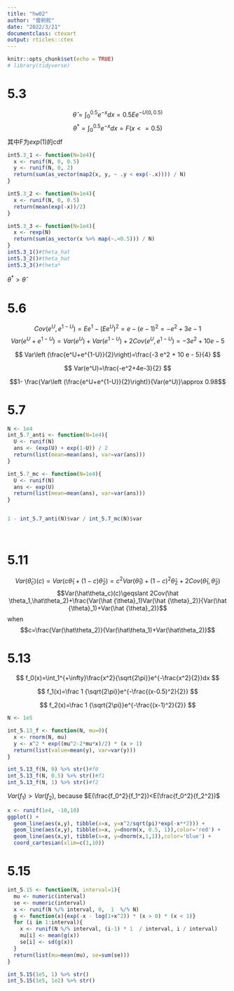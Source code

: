 ```yaml
---
title: "hw02"
author: "曾舸舵"
date: "2022/3/21"
documentclass: ctexart
output: rticles::ctex
---
```



```r
knitr::opts_chunk$set(echo = TRUE)
# library(tidyverse)
```

# 5.3

$$\widehat\theta=\int_0^{0.5} e^{-x}dx=0.5Ee^{-U(0, 0.5)}$$ $$\theta^*=\int_0^{0.5} e^{-x}dx=F(x<=0.5)$$其中F为$exp(1)$的cdf

```r
int5.3_1 <- function(N=1e4){
  x <- runif(N, 0, 0.5)
  y <- runif(N, 0, 2)
  return(sum(as_vector(map2(x, y, ~ .y < exp(-.x)))) / N)
}

int5.3_2 <- function(N=1e4){
  x <- runif(N, 0, 0.5)
  return(mean(exp(-x))/2)
}

int5.3_3 <- function(N=1e4){
  x <- rexp(N)
  return(sum(as_vector(x %>% map(~.<0.5))) / N)
}
int5.3_1()#theta_hat
int5.3_2()#theta_hat
int5.3_3()#theta*
```

$\theta^*>\widehat\theta$

# 5.6

$$Cov(e^U,e^{1-U})=Ee^1-(Ee^U)^2=e-(e-1)^2=-e^2+3e-1$$$$Var(e^U+e^{1-U})=Var(e^U)+Var(e^{1-U})+2Cov(e^U,e^{1-U})=-3 e^2 + 10 e - 5$$

$$
Var\left (\frac{e^U+e^{1-U}}{2}\right)=\frac{-3 e^2 + 10 e - 5}{4}
$$

$$
Var(e^U)=\frac{-e^2+4e-3}{2}
$$

$$1- \frac{Var\left (\frac{e^U+e^{1-U}}{2}\right)}{Var(e^U)}\approx 0.98$$

# 5.7

```r
N <- 1e4
int_5.7_anti <- function(N=1e4){
  U <- runif(N)
  ans <- (exp(U) + exp(1-U)) / 2
  return(list(mean=mean(ans), var=var(ans)))
}

int_5.7_mc <- function(N=1e4){
  U <- runif(N)
  ans <- exp(U)
  return(list(mean=mean(ans), var=var(ans)))
}


1 - int_5.7_anti(N)$var / int_5.7_mc(N)$var
 
 
```

# 5.11

$$Var(\hat\theta_c)(c)=Var\left (c\hat {\theta}_1+(1-c)\hat\theta_2\right )=c^2Var(\hat {\theta}_1)+(1-c)^2\hat\theta_2+2Cov(\hat {\theta}_1,\hat {\theta}_2)$$$$Var(\hat\theta_c)(c)\geqslant 2Cov(\hat \theta_1,\hat\theta_2)+\frac{Var(\hat {\theta}_1)Var(\hat {\theta}_2)}{Var(\hat {\theta}_1)+Var(\hat {\theta}_2)}$$when$$c=\frac{Var(\hat\theta_2)}{Var(\hat\theta_1)+Var(\hat\theta_2)}$$

# 5.13
$$
f_0(x)=\int_1^{+\infty}\frac{x^2}{\sqrt{2\pi}}e^{-\frac{x^2}{2}}dx
$$

$$
f_1(x)=\frac 1 {\sqrt{2\pi}}e^{-\frac{(x-0.5)^2}{2}}
$$

$$
f_2(x)=\frac 1 {\sqrt{2\pi}}e^{-\frac{(x-1)^2}{2}}
$$

```r
N <- 1e5

int_5.13_f <- function(N, mu=0){
  x <- rnorm(N, mu)
  y <- x^2 * exp((mu^2-2*mu*x)/2) * (x > 1)
  return(list(value=mean(y), var=var(y)))
}

int_5.13_f(N, 0) %>% str()#f0
int_5.13_f(N, 0.5) %>% str()#f1
int_5.13_f(N, 1) %>% str()#f2

```
$Var(f_1) > Var(f_2)$, because $E(\frac{f_0^2}{f_1^2})<E(\frac{f_0^2}{f_2^2})$

```r
x <- runif(1e4, -10,10)
ggplot() + 
  geom_line(aes(x,y), tibble(x=x, y=x^2/sqrt(pi)*exp(-x**2))) + 
  geom_line(aes(x,y), tibble(x=x, y=dnorm(x, 0.5, 1)),color='red') +
  geom_line(aes(x,y), tibble(x=x, y=dnorm(x,1,1)),color='blue') +
  coord_cartesian(xlim=c(1,10))
```

# 5.15

```r
int_5.15 <- function(N, interval=1){
  mu <- numeric(interval)
  se <- numeric(interval)
  x <- runif(N %/% interval, 0,  1  %/% N)
  g <- function(x){exp(-x - log(1+x^2)) * (x > 0) * (x < 1)}
  for (i in 1:interval){
    x <- runif(N %/% interval, (i-1) * 1  / interval, i / interval)
    mu[i] <- mean(g(x))
    se[i] <- sd(g(x))
  }
  return(list(mu=mean(mu), se=sum(se)))
}

int_5.15(1e5, 1) %>% str()
int_5.15(1e5, 1e2) %>% str()


```
